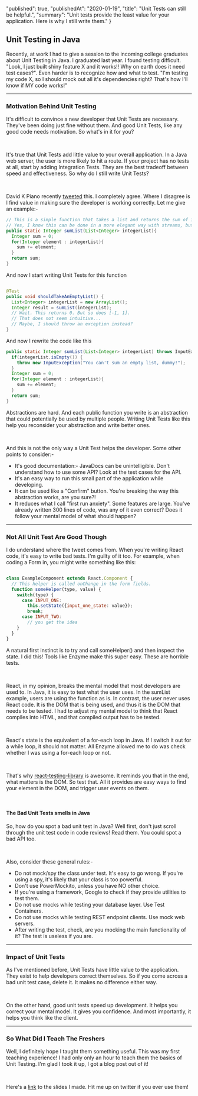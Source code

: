   "published": true,
  "publishedAt": "2020-01-19",
  "title": "Unit Tests can still be helpful.",
  "summary": "Unit tests provide the least value for your application. Here is why I still write them."
}

## Unit Testing in Java

Recently, at work I had to give a session to the incoming college graduates about Unit Testing in Java.
I graduated last year. I found testing difficult. "Look, I just built
shiny feature X and it works!! Why on earth does it need test cases?". Even harder is to recognize how 
and what to test. "I'm testing my code X, so I should mock out all it's dependencies right? That's how 
I'll know if MY code works!"

---

### Motivation Behind Unit Testing 

It's difficult to convince a new developer that Unit Tests are necessary. They've been doing just fine
without them. And good Unit Tests, like any good code needs motivation. So what's in it for you?

<br />

It's true that Unit Tests add little value to your overall application. In a Java web server, the user is
more likely to hit a route. If your project has no tests at all, start by adding Integration Tests. They 
are the best tradeoff between speed and effectiveness. So why do I still write Unit Tests? 

<br />

David K Piano recently [tweeted](https://twitter.com/DavidKPiano/status/1218552334680317953) this. I completely 
agree. Where I disagree is I find value in making sure the developer is working correctly. Let me give an example:- 

```java
// This is a simple function that takes a list and returns the sum of its elements
// Yes, I know this can be done in a more elegant way with streams, but bear with me
public static Integer sumList(List<Integer> integerList){
  Integer sum = 0;
  for(Integer element : integerList){
    sum += element;
  }
  return sum;
}
```

And now I start writing Unit Tests for this function

```java 

@Test 
public void shouldTakeAnEmptyList() {
  List<Integer> integerList = new ArrayList();
  Integer result = sumList(integerList);
  // Wait. This returns 0. But so does [-1, 1].
  // That does not seem intuitive... 
  // Maybe, I should throw an exception instead? 
}
```

And now I rewrite the code like this 

```java 
public static Integer sumList(List<Integer> integerList) throws InputException{
  if(integerList.isEmpty()) {
    throw new InputException("You can't sum an empty list, dummy!");
  }
  Integer sum = 0;
  for(Integer element : integerList){
    sum += element;
  }
  return sum;
}
```

Abstractions are hard. And each public function you write is an abstraction that could 
potentially be used by multiple people. Writing Unit Tests like this help you reconsider
your abstraction and write better ones. 

<br />

And this is not the only way a Unit Test helps the developer. Some other points to consider:- 
- It's good documentation:- JavaDocs can be unintelligible. Don't understand how to use some API? 
Look at the test cases for the API. 
- It's an easy way to run this small part of the application while developing. 
- It can be used like a "Confirm" button. You're breaking the way this abstraction works, are you sure?!
- It reduces what I call "first run anxiety". Some features are large. You've already written 300 lines of code,
was any of it even correct? Does it follow your mental model of what should happen?

---

### Not All Unit Test Are Good Though 

I do understand where the tweet comes from. When you're writing React code, it's easy to write bad tests. I'm 
guilty of it too. For example, when coding a Form in, you might write something like this:  

```javascript 

class ExampleComponent extends React.Component {
  // This helper is called onChange in the form fields.
  function someHelper(type, value) {
    switch(type) {
      case INPUT_ONE: 
        this.setState({input_one_state: value});
        break;
      case INPUT_TWO:
        // you get the idea
    }
  }
}
```

A natural first instinct is to try and call someHelper() and then inspect the state. I did this! Tools like Enzyme make this 
super easy. These are horrible tests. 

<br />

React, in my opinion, breaks the mental model that most developers are used to. In Java, it is easy to test what the user
uses. In the sumList example, users are using the function as is. In contrast, the user never uses React code. It is the
DOM that is being used, and thus it is the DOM that needs to be tested. I had to adjust my mental model to think that React 
compiles into HTML, and that compiled output has to be tested. 

<br />

React's state is the equivalent of a for-each loop in Java. If I switch it out for a while loop, it should not matter. All 
Enzyme allowed me to do was check whether I was using a for-each loop or not. 

<br />

That's why [react-testing-library](https://testing-library.com/docs/react-testing-library/intro) is awesome. It reminds 
you that in the end, what matters is the DOM. So test that. All it provides are easy ways to find your element in the DOM, 
and trigger user events on them.

<br />

#### The Bad Unit Tests smells in Java 

So, how do you spot a bad unit test in Java? Well first, don't just scroll through the unit test code in 
code reviews! Read them. You could spot a bad API too.

<br />

Also, consider these general rules:-
- Do not mock/spy the class under test. It's easy to go wrong. If you're using a spy, it's likely that your class is too powerful. 
- Don't use PowerMockito, unless you have NO other choice. 
- If you're using a framework, Google to check if they provide utilities to test them. 
- Do not use mocks while testing your database layer. Use Test Containers. 
- Do not use mocks while testing REST endpoint clients. Use mock web servers. 
- After writing the test, check, are you mocking the main functionality of it? The test is useless if you are. 


---

### Impact of Unit Tests 

As I've mentioned before, Unit Tests have little value to the application. They exist to help developers
correct themselves. So if you come across a bad unit test case, delete it. It makes no difference either way. 

<br />

On the other hand, good unit tests speed up development. It helps you correct your mental model. It gives you confidence.
And most importantly, it helps you think like the client.  

---

### So What Did I Teach The Freshers

Well, I definitely hope I taught them something useful. This was my first teaching experience!
I had only only an hour to teach them the basics of Unit Testing. I'm glad I took it up, I 
got a blog post out of it! 

<br />

Here's a [link](https://drive.google.com/file/d/1LiAK-0mly6CA0IV1-fMxBKXUUE_ro3jB/view?usp=sharing) 
to the slides I made. Hit me up on twitter if you ever use them! 

